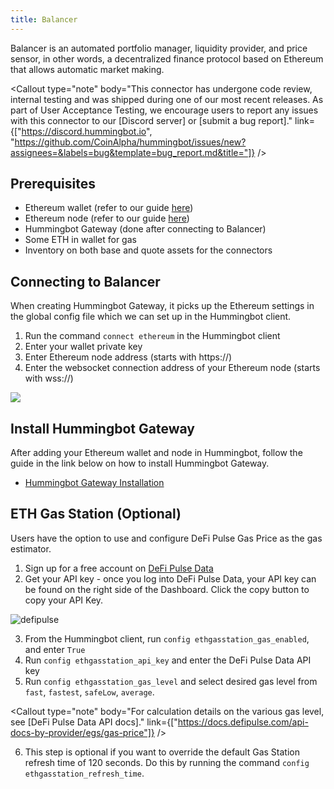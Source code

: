 ```yaml
---
title: Balancer
---
```



Balancer is an automated portfolio manager, liquidity provider, and price sensor, in other words, a decentralized finance protocol based on Ethereum that allows automatic market making.

<Callout type="note" body="This connector has undergone code review, internal testing and was shipped during one of our most recent releases. As part of User Acceptance Testing, we encourage users to report any issues with this connector to our [Discord server] or [submit a bug report]." link={["https://discord.hummingbot.io", "https://github.com/CoinAlpha/hummingbot/issues/new?assignees=&labels=bug&template=bug_report.md&title="]} />

## Prerequisites

- Ethereum wallet (refer to our guide [here](/operation/adv-command-ref/#setup-ethereum-wallet))
- Ethereum node (refer to our guide [here](/operation/adv-command-ref/#setup-ethereum-nodes))
- Hummingbot Gateway (done after connecting to Balancer)
- Some ETH in wallet for gas
- Inventory on both base and quote assets for the connectors

## Connecting to Balancer

When creating Hummingbot Gateway, it picks up the Ethereum settings in the global config file which we can set up in the Hummingbot client.

1. Run the command `connect ethereum` in the Hummingbot client
2. Enter your wallet private key
3. Enter Ethereum node address (starts with https://)
4. Enter the websocket connection address of your Ethereum node (starts with wss://)

![](img/connect-ethereum.gif)

## Install Hummingbot Gateway

After adding your Ethereum wallet and node in Hummingbot, follow the guide in the link below on how to install Hummingbot Gateway.

- [Hummingbot Gateway Installation](/gateway/installation/)

## ETH Gas Station (Optional)

Users have the option to use and configure DeFi Pulse Gas Price as the gas estimator.

1. Sign up for a free account on [DeFi Pulse Data](https://data.defipulse.com/signup)
2. Get your API key - once you log into DeFi Pulse Data, your API key can be found on the right side of the Dashboard. Click the copy button to copy your API Key.

![defipulse](/img/defipulse-2.png)

3. From the Hummingbot client, run `config ethgasstation_gas_enabled`, and enter `True`
4. Run `config ethgasstation_api_key` and enter the DeFi Pulse Data API key
5. Run `config ethgasstation_gas_level` and select desired gas level from `fast`, `fastest`, `safeLow`, `average`.

<Callout type="note" body="For calculation details on the various gas level, see [DeFi Pulse Data API docs]." link={["https://docs.defipulse.com/api-docs-by-provider/egs/gas-price"]} />

6. This step is optional if you want to override the default Gas Station refresh time of 120 seconds. Do this by running the command `config ethgasstation_refresh_time`.
